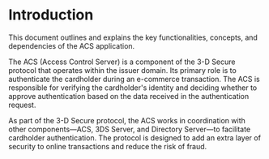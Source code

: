 # Introduction

This document outlines and explains the key functionalities, concepts, and dependencies of the ACS application.

The ACS (Access Control Server) is a component of the 3-D Secure protocol that operates within the issuer domain. Its primary role is to authenticate the cardholder during an e-commerce transaction. The ACS is responsible for verifying the cardholder's identity and deciding whether to approve authentication based on the data received in the authentication request.

As part of the 3-D Secure protocol, the ACS works in coordination with other components—ACS, 3DS Server, and Directory Server—to facilitate cardholder authentication. The protocol is designed to add an extra layer of security to online transactions and reduce the risk of fraud.